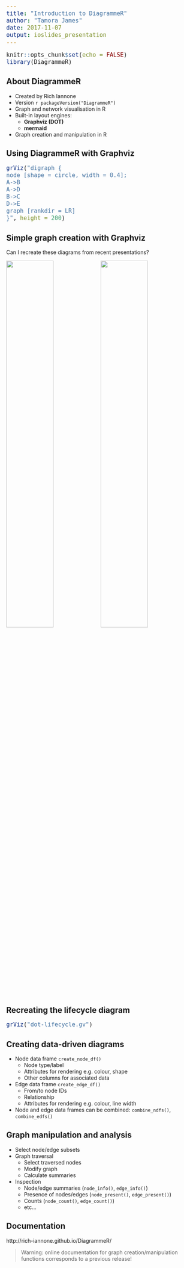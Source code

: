 ```yaml
---
title: "Introduction to DiagrammeR"
author: "Tamora James"
date: 2017-11-07
output: ioslides_presentation
---
```

<style>
pre {
  font-size: 18px;
  line-height: 25px;
}
</style>

```r
knitr::opts_chunk$set(echo = FALSE)
library(DiagrammeR)
```

## About DiagrammeR

- Created by Rich Iannone
- Version `r packageVersion("DiagrammeR")`
- Graph and network visualisation in R
- Built-in layout engines:
    - **Graphviz (DOT)**
    - **mermaid**
- Graph creation and manipulation in R

## Using DiagrammeR with Graphviz
```r
grViz("digraph {
node [shape = circle, width = 0.4];
A->B
A->D
B->C
D->E
graph [rankdir = LR]
}", height = 200)
```

## Simple graph creation with Graphviz
Can I recreate these diagrams from recent presentations?

<div class="center">
<img width="50%" style = "float:left" src="images/lifecycle_diagram.png"/>
<img width="50%" src="images/bio-economic.png"/>
</div>

## Recreating the lifecycle diagram

```r
grViz("dot-lifecycle.gv")
```

## Creating data-driven diagrams

- Node data frame `create_node_df()`
    - Node type/label
    - Attributes for rendering e.g. colour, shape
    - Other columns for associated data
- Edge data frame `create_edge_df()`
    - From/to node IDs
    - Relationship
    - Attributes for rendering e.g. colour, line width
- Node and edge data frames can be combined: `combine_ndfs()`, `combine_edfs()`

## Graph manipulation and analysis

- Select node/edge subsets
- Graph traversal
    - Select traversed nodes
    - Modify graph
    - Calculate summaries
- Inspection
    - Node/edge summaries (`node_info()`, `edge_info()`)
    - Presence of nodes/edges (`node_present()`, `edge_present()`)
    - Counts (`node_count()`, `edge_count()`)
    - etc...

## Documentation

http://rich-iannone.github.io/DiagrammeR/

> Warning: online documentation for graph creation/manipulation functions corresponds to a previous release!
